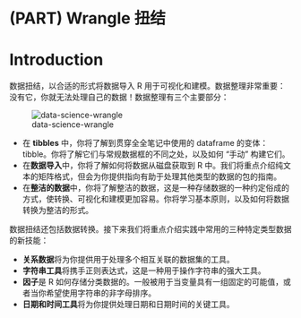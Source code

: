 # (PART) Wrangle 扭结 {-}

# Introduction {#wrangle-intro}

数据扭结，以合适的形式将数据导入 R 用于可视化和建模。数据整理非常重要：没有它，你就无法处理自己的数据！数据整理有三个主要部分：

![data-science-wrangle](https://d33wubrfki0l68.cloudfront.net/e3f9e555d0035731c04642ceb58a03fb84b98a7d/4f070/diagrams/data-science-wrangle.png)

- 在 **tibbles** 中，你将了解到贯穿全全笔记中使用的 dataframe 的变体：tibble。你将了解它们与常规数据框的不同之处，以及如何 “手动” 构建它们。
- 在**数据导入**中，你将了解如何将数据从磁盘获取到 R 中。我们将重点介绍纯文本的矩阵格式，但会为你提供指向有助于处理其他类型的数据的包的指南。
- 在**整洁的数据**中，你将了解整洁的数据，这是一种存储数据的一种约定俗成的方式，使转换、可视化和建模更加容易。你将学习基本原则，以及如何将数据转换为整洁的形式。

数据扭结还包括数据转换。接下来我们将重点介绍实践中常用的三种特定类型数据的新技能：

- **关系数据**将为你提供用于处理多个相互关联的数据集的工具。
- **字符串工具**将携手正则表达式，这是一种用于操作字符串的强大工具。
- **因子**是 R 如何存储分类数据的。一般被用于当变量具有一组固定的可能值，或者当你希望使用字符串的非字母排序。
- **日期和时间工具**将为你提供处理日期和日期时间的关键工具。